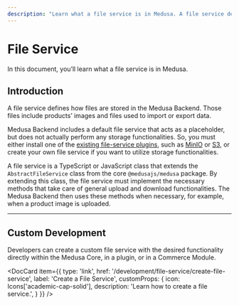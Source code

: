 ```yaml
---
description: "Learn what a file service is in Medusa. A file service defines how files are stored in the Medusa Backend."
---
```



# File Service

In this document, you’ll learn what a file service is in Medusa.

## Introduction

A file service defines how files are stored in the Medusa Backend. Those files include products’ images and files used to import or export data.

Medusa Backend includes a default file service that acts as a placeholder, but does not actually perform any storage functionalities. So, you must either install one of the [existing file-service plugins](../../plugins/file-service/index.mdx), such as [MinIO](../../plugins/file-service/minio.md) or [S3](../../plugins/file-service/s3.md), or create your own file service if you want to utilize storage functionalities.

A file service is a TypeScript or JavaScript class that extends the `AbstractFileService` class from the core `@medusajs/medusa` package. By extending this class, the file service must implement the necessary methods that take care of general upload and download functionalities. The Medusa Backend then uses these methods when necessary, for example, when a product image is uploaded.

---

## Custom Development

Developers can create a custom file service with the desired functionality directly within the Medusa Core, in a plugin, or in a Commerce Module.

<DocCard item={{
  type: 'link',
  href: '/development/file-service/create-file-service',
  label: 'Create a File Service',
  customProps: {
    icon: Icons['academic-cap-solid'],
    description: 'Learn how to create a file service.',
  }
}} />